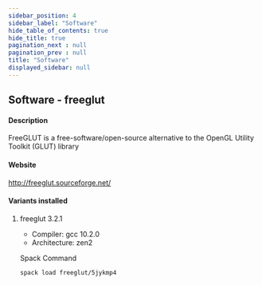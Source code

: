```yaml
---
sidebar_position: 4
sidebar_label: "Software"
hide_table_of_contents: true
hide_title: true
pagination_next : null
pagination_prev : null
title: "Software"
displayed_sidebar: null
---
```


## Software - freeglut


#### Description
FreeGLUT is a free-software/open-source alternative to the OpenGL Utility Toolkit (GLUT) library

#### Website
http://freeglut.sourceforge.net/

#### Variants installed

1. freeglut 3.2.1

    - Compiler: gcc 10.2.0
    - Architecture: zen2

    Spack Command
    ```bash
    spack load freeglut/5jykmp4
    ```
